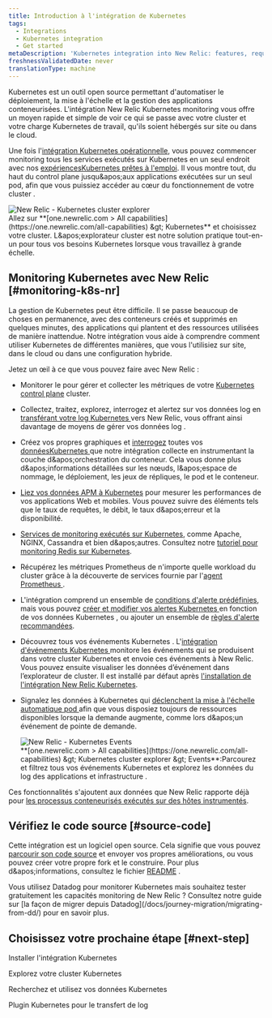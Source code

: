 ```yaml
---
title: Introduction à l'intégration de Kubernetes
tags:
  - Integrations
  - Kubernetes integration
  - Get started
metaDescription: 'Kubernetes integration into New Relic: features, requirements, and getting started.'
freshnessValidatedDate: never
translationType: machine
---
```


Kubernetes est un outil open source permettant d&apos;automatiser le déploiement, la mise à l&apos;échelle et la gestion des applications conteneurisées. L&apos;intégration New Relic Kubernetes monitoring vous offre un moyen rapide et simple de voir ce qui se passe avec votre cluster et votre charge Kubernetes de travail, qu&apos;ils soient hébergés sur site ou dans le cloud.

Une fois l&apos;[intégration Kubernetes opérationnelle](/docs/kubernetes-pixie/kubernetes-integration/installation/kubernetes-integration-install-configure/), vous pouvez commencer monitoring tous les services exécutés sur Kubernetes en un seul endroit avec nos [expériencesKubernetes prêtes à l&apos;emploi](/docs/integrations/kubernetes-integration/cluster-explorer/kubernetes-cluster-explorer). Il vous montre tout, du haut du control plane jusqu&amp;apos;aux applications exécutées sur un seul pod, afin que vous puissiez accéder au cœur du fonctionnement de votre cluster .

<img title="New Relic - Kubernetes cluster explorer" alt="New Relic - Kubernetes cluster explorer" src="/images/kubernetes_screenshot-crop_cluster-explorer.webp" />

<figcaption>
  Allez sur <DNT>**[one.newrelic.com &gt; All capabilities](https://one.newrelic.com/all-capabilities) &amp;gt; Kubernetes**</DNT> et choisissez votre cluster. L&amp;apos;explorateur cluster est notre solution pratique tout-en-un pour tous vos besoins Kubernetes lorsque vous travaillez à grande échelle.
</figcaption>

## Monitoring Kubernetes avec New Relic [#monitoring-k8s-nr]

La gestion de Kubernetes peut être difficile. Il se passe beaucoup de choses en permanence, avec des conteneurs créés et supprimés en quelques minutes, des applications qui plantent et des ressources utilisées de manière inattendue. Notre intégration vous aide à comprendre comment utiliser Kubernetes de différentes manières, que vous l&apos;utilisiez sur site, dans le cloud ou dans une configuration hybride.

Jetez un œil à ce que vous pouvez faire avec New Relic :

* Monitorer le pour gérer et collecter les métriques de votre [Kubernetes control plane](/docs/kubernetes-pixie/kubernetes-integration/advanced-configuration/configure-control-plane-monitoring) cluster.

* Collectez, traitez, explorez, interrogez et alertez sur vos données log en [transférant votre log Kubernetes ](/docs/logs/forward-logs/kubernetes-plugin-log-forwarding/)vers New Relic, vous offrant ainsi davantage de moyens de gérer vos données log .

* Créez vos propres graphiques et [interrogez](/docs/using-new-relic/data/understand-data/query-new-relic-data) toutes vos [donnéesKubernetes ](/docs/integrations/kubernetes-integration/understand-use-data/find-use-your-kubernetes-data)que notre intégration collecte en instrumentant la couche d&amp;apos;orchestration du conteneur. Cela vous donne plus d&amp;apos;informations détaillées sur les nœuds, l&amp;apos;espace de nommage, le déploiement, les jeux de répliques, le pod et le conteneur.

* [Liez vos données APM à Kubernetes](/docs/integrations/kubernetes-integration/link-your-applications/link-your-applications-kubernetes) pour mesurer les performances de vos applications Web et mobiles. Vous pouvez suivre des éléments tels que le taux de requêtes, le débit, le taux d&amp;apos;erreur et la disponibilité.

* [Services de monitoring exécutés sur Kubernetes](/docs/integrations/kubernetes-integration/link-apps-services/monitor-services-running-kubernetes), comme Apache, NGINX, Cassandra et bien d&amp;apos;autres. Consultez notre [tutoriel pour monitoring Redis sur Kubernetes](/docs/integrations/kubernetes-integration/link-apps-services/tutorial-monitor-redis-running-kubernetes).

* Récupérez les métriques Prometheus de n&apos;importe quelle workload du cluster grâce à la découverte de services fournie par l&apos;[agent Prometheus ](/docs/infrastructure/prometheus-integrations/get-started/send-prometheus-metric-data-new-relic/#Agent).

* L&apos;intégration comprend un ensemble de [conditions d&apos;alerte prédéfinies](/docs/kubernetes-pixie/kubernetes-integration/installation/predefined-alert-policy), mais vous pouvez [créer et modifier vos alertes Kubernetes ](/docs/kubernetes-pixie/kubernetes-integration/installation/create-alerts)en fonction de vos données Kubernetes , ou ajouter un ensemble de [règles d&apos;alerte recommandées](/docs/kubernetes-pixie/kubernetes-integration/installation/recommended-alert-policies).

* Découvrez tous vos événements Kubernetes . L&apos;[intégration d&apos;événements Kubernetes ](/docs/integrations/kubernetes-integration/kubernetes-events/install-kubernetes-events-integration)monitore les événements qui se produisent dans votre cluster Kubernetes et envoie ces événements à New Relic. Vous pouvez ensuite visualiser les données d’événement dans l’explorateur de cluster. Il est installé par défaut après [l&apos;installation de l&apos;intégration New Relic Kubernetes](/docs/kubernetes-pixie/kubernetes-integration/installation/kubernetes-integration-install-configure/).

* Signalez les données à Kubernetes qui [déclenchent la mise à l&apos;échelle automatique pod ](/docs/journey-demand/autoscale-your-infra)afin que vous disposiez toujours de ressources disponibles lorsque la demande augmente, comme lors d&amp;apos;un événement de pointe de demande.

  <img title="New Relic - Kubernetes Events" alt="New Relic - Kubernetes Events" src="/images/kubernetes_screenshot-full_events.gif" />

  <figcaption>
    <DNT>**[one.newrelic.com &gt; All capabilities](https://one.newrelic.com/all-capabilities) &amp;gt; Kubernetes cluster explorer &amp;gt; Events**</DNT>:Parcourez et filtrez tous vos événements Kubernetes et explorez les données du log des applications et infrastructure .
  </figcaption>

Ces fonctionnalités s&apos;ajoutent aux données que New Relic rapporte déjà pour [les processus conteneurisés exécutés sur des hôtes instrumentés](/docs/infrastructure/new-relic-infrastructure/data-instrumentation/docker-instrumentation-infrastructure).

## Vérifiez le code source [#source-code]

Cette intégration est un logiciel open source. Cela signifie que vous pouvez [parcourir son code source](https://github.com/newrelic/nri-kubernetes) et envoyer vos propres améliorations, ou vous pouvez créer votre propre fork et le construire. Pour plus d&amp;apos;informations, consultez le fichier [README](https://github.com/newrelic/nri-kubernetes/blob/main/README.md) .

<Callout variant="tip">
  Vous utilisez Datadog pour monitorer Kubernetes mais souhaitez tester gratuitement les capacités monitoring de New Relic ? Consultez notre guide sur [la façon de migrer depuis Datadog](/docs/journey-migration/migrating-from-dd/) pour en savoir plus.
</Callout>

## Choisissez votre prochaine étape [#next-step]

<DocTiles>
  <DocTile path="/docs/kubernetes-pixie/kubernetes-integration/installation/kubernetes-integration-install-configure/">Installer l&apos;intégration Kubernetes</DocTile>

  <DocTile path="/docs/kubernetes-pixie/kubernetes-integration/understand-use-data/kubernetes-cluster-explorer/">Explorez votre cluster Kubernetes</DocTile>

  <DocTile path="/docs/kubernetes-pixie/kubernetes-integration/understand-use-data/find-use-your-kubernetes-data/">Recherchez et utilisez vos données Kubernetes</DocTile>

  <DocTile path="/docs/logs/forward-logs/kubernetes-plugin-log-forwarding/">Plugin Kubernetes pour le transfert de log</DocTile>
</DocTiles>